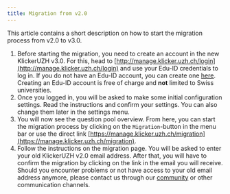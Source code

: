 ```yaml
---
title: Migration from v2.0
---
```


This article contains a short description on how to start the migration process from v2.0 to v3.0.

1. Before starting the migration, you need to create an account in the new KlickerUZH v3.0. For this, head to [http://manage.klicker.uzh.ch/login](http://manage.klicker.uzh.ch/login) and use your Edu-ID credentials to log in. If you do not have an Edu-ID account, you can create one [here](https://eduid.ch/web/registration/1/). Creating an Edu-ID account is free of charge and **not** limited to Swiss universities.
2. Once you logged in, you will be asked to make some initial configuration settings. Read the instructions and confirm your settings. You can also change them later in the settings menu.
3. You will now see the question pool overview. From here, you can start the migration process by clicking on the `Migration`-button in the menu bar or use the direct link [https://manage.klicker.uzh.ch/migration](https://manage.klicker.uzh.ch/migration).
4. Follow the instructions on the migration page. You will be asked to enter your old KlickerUZH v2.0 email address. After that, you will have to confirm the migration by clicking on the link in the email you will receive. Should you encounter problems or not have access to your old email address anymore, please contact us through our [community](https://community.klicker.uzh.ch/) or other communication channels.
